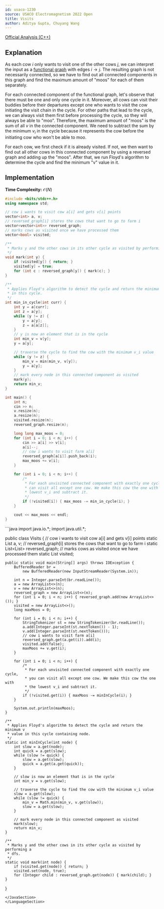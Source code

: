 ```yaml
---
id: usaco-1230
source: USACO Electromagnetism 2022 Open
title: Visits
author: Aditya Gupta, Chuyang Wang
---
```


[Official Analysis (C++)](http://www.usaco.org/current/data/sol_prob1_electromagnetism_open22.html)


## Explanation

As each cow $i$ only wants to visit one of the other cows $j$, we can interpret the input as a [functional graph](https://usaco.guide/electromagnetism/func-graphs) with edges $i \to j$. The resulting graph is not necessarily connected, so we have to find out all connected components in this graph and find the maximum amount of "moos" for each of them separately.

For each connected component of the functional graph, let's observe that there must be one and only one cycle in it. Moreover, all cows can visit their buddies before their departures except one who wants to visit the cow initiating the visit chain in the cycle. For other paths that lead to the cycle, we can always visit them first before processing the cycle, so they will always be able to "moo". Therefore, the maximum amount of "moos" is the sum of all $v$ in the connected component. We need to subtract the sum by the minimum $v_i$ in the cycle because it represents the cow before the initiating cow who won't be able to moo.

For each cow, we first check if it is already visited. If not, we then want to find out all other cows in this connected component by using a reversed graph and adding up the "moos". After that, we run Floyd's algorithm to determine the cycle and find the minimum "v" value in it.


## Implementation

**Time Complexity:** $\mathcal{O}(N)$

<LanguageSection>

<CPPSection>

```cpp
#include <bits/stdc++.h>
using namespace std;

// cow i wants to visit cow a[i] and gets v[i] points
vector<int> a, v;
// reversed_graph[i] stores the cows that want to go to farm i
vector<vector<int>> reversed_graph;
// marks cows as visited once we have processed them
vector<bool> visited;

/**
 * Marks y and the other cows in its other cycle as visited by performing a dfs.
 */
void mark(int y) {
	if (visited[y]) { return; }
	visited[y] = true;
	for (int c : reversed_graph[y]) { mark(c); }
}

/**
 * Applies Floyd's algorithm to detect the cycle and return the minimum v value
 * in this cycle.
 */
int min_in_cycle(int curr) {
	int y = a[curr];
	int z = a[y];
	while (y != z) {
		y = a[y];
		z = a[a[z]];
	}
	// y is now an element that is in the cycle
	int min_v = v[y];
	y = a[y];

	// traverse the cycle to find the cow with the minimum v_i value
	while (y != z) {
		min_v = min(min_v, v[y]);
		y = a[y];
	}
	// mark every node in this connected component as visited
	mark(y);
	return min_v;
}

int main() {
	int n;
	cin >> n;
	v.resize(n);
	a.resize(n);
	visited.resize(n);
	reversed_graph.resize(n);

	long long max_moos = 0;
	for (int i = 0; i < n; i++) {
		cin >> a[i] >> v[i];
		a[i]--;
		// cow i wants to visit farm a[i]
		reversed_graph[a[i]].push_back(i);
		max_moos += v[i];
	}

	for (int i = 0; i < n; i++) {
		/*
		 * For each unvisited connected component with exactly one cycle, you
		 * can visit all except one cow. We make this cow the one with the
		 * lowest v_i and subtract it.
		 */
		if (!visited[i]) { max_moos -= min_in_cycle(i); }
	}

	cout << max_moos << endl;
}
```
</CPPSection>

<JavaSection>
```java
import java.io.*;
import java.util.*;

public class Visits {
	// cow i wants to visit cow a[i] and gets v[i] points
	static List<Integer> a, v;
	// reversed_graph[i] stores the cows that want to go to farm i
	static List<List<Integer>> reversed_graph;
	// marks cows as visited once we have processed them
	static List<Boolean> visited;

	public static void main(String[] args) throws IOException {
		BufferedReader br =
		    new BufferedReader(new InputStreamReader(System.in));

		int n = Integer.parseInt(br.readLine());
		a = new ArrayList<>(n);
		v = new ArrayList<>(n);
		reversed_graph = new ArrayList<>(n);
		for (int i = 0; i < n; i++) { reversed_graph.add(new ArrayList<>()); }
		visited = new ArrayList<>();
		long maxMoos = 0;

		for (int i = 0; i < n; i++) {
			StringTokenizer st = new StringTokenizer(br.readLine());
			a.add(Integer.parseInt(st.nextToken()) - 1);
			v.add(Integer.parseInt(st.nextToken()));
			// cow i wants to visit farm a[i]
			reversed_graph.get(a.get(i)).add(i);
			visited.add(false);
			maxMoos += v.get(i);
		}

		for (int i = 0; i < n; i++) {
			/*
			 * For each unvisited connected component with exactly one cycle,
			 * you can visit all except one cow. We make this cow the one with
			 * the lowest v_i and subtract it.
			 */
			if (!visited.get(i)) { maxMoos -= minInCycle(i); }
		}

		System.out.println(maxMoos);
	}

	/**
	 * Applies Floyd's algorithm to detect the cycle and return the minimum v
	 * value in this cycle containing node.
	 */
	static int minInCycle(int node) {
		int slow = a.get(node);
		int quick = a.get(slow);
		while (slow != quick) {
			slow = a.get(slow);
			quick = a.get(a.get(quick));
		}

		// slow is now an element that is in the cycle
		int min_v = v.get(slow);

		// traverse the cycle to find the cow with the minimum v_i value
		slow = a.get(slow);
		while (slow != quick) {
			min_v = Math.min(min_v, v.get(slow));
			slow = a.get(slow);
		}

		// mark every node in this connected component as visited
		mark(slow);
		return min_v;
	}

	/**
	 * Marks y and the other cows in its other cycle as visited by performing a
	 * dfs.
	 */
	static void mark(int node) {
		if (visited.get(node)) { return; }
		visited.set(node, true);
		for (Integer child : reversed_graph.get(node)) { mark(child); }
	}
}
```
</JavaSection>
</LanguageSection>
